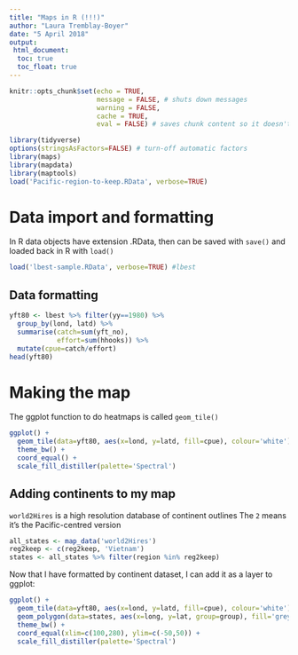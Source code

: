 ```yaml
---
title: "Maps in R (!!!)"
author: "Laura Tremblay-Boyer"
date: "5 April 2018"
output: 
 html_document: 
  toc: true
  toc_float: true
---
```


```r
knitr::opts_chunk$set(echo = TRUE, 
                      message = FALSE, # shuts down messages
                      warning = FALSE, 
                      cache = TRUE,
                      eval = FALSE) # saves chunk content so it doesn't rerun everytime
```

```r
library(tidyverse)
options(stringsAsFactors=FALSE) # turn-off automatic factors
library(maps)
library(mapdata)
library(maptools)
load('Pacific-region-to-keep.RData', verbose=TRUE)
```

# Data import and formatting
In R data objects have extension .RData, then can be saved with `save()` and loaded back in R with `load()`

```r
load('lbest-sample.RData', verbose=TRUE) #lbest
```

## Data formatting
```r
yft80 <- lbest %>% filter(yy==1980) %>%
  group_by(lond, latd) %>% 
  summarise(catch=sum(yft_no), 
            effort=sum(hhooks)) %>%
  mutate(cpue=catch/effort)
head(yft80)
```

# Making the map 
The ggplot function to do heatmaps is called `geom_tile()`
```r
ggplot() + 
  geom_tile(data=yft80, aes(x=lond, y=latd, fill=cpue), colour='white') +
  theme_bw() + 
  coord_equal() + 
  scale_fill_distiller(palette='Spectral')
```

## Adding continents to my map 
`world2Hires` is a high resolution database of continent outlines
The `2` means it's the Pacific-centred version
```r
all_states <- map_data('world2Hires')
reg2keep <- c(reg2keep, 'Vietnam')
states <- all_states %>% filter(region %in% reg2keep)
```

Now that I have formatted by continent dataset, I can add it 
as a layer to ggplot: 
```r
ggplot() + 
  geom_tile(data=yft80, aes(x=lond, y=latd, fill=cpue), colour='white') +
  geom_polygon(data=states, aes(x=long, y=lat, group=group), fill='grey95', colour='navy') + 
  theme_bw() + 
  coord_equal(xlim=c(100,280), ylim=c(-50,50)) + 
  scale_fill_distiller(palette='Spectral')
```

